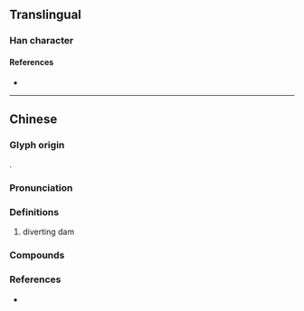 {{also|垱}}
{{character info}}
==Translingual==

===Han character===
{{Han char|rn=32|rad=土|as=13|sn=16|four=|canj=GFBW|ids=⿰土當}}

====References====
* {{Han ref|kx=0240.301|hdz=10491.090|uh=58CB|ud=22731}}

----

==Chinese==
{{zh-forms|s=垱}}

===Glyph origin===
{{Han compound|土|當|c1=s|c2=p|t1=earth|ls=psc}}.

===Pronunciation===
{{zh-pron
|m=dàng
|c=dong3,dong2
|cat=n
}}

===Definitions===
{{zh-hanzi}}

# {{lb|zh|dialect}} diverting dam {{gloss|in a river or paddy field, for the purpose of irrigation}}

===Compounds===
{{zh-der|八十壋|官壋|丁司壋|盤古壋|斑竹壋|觀音壋|黑馬壋|蘇家壋|圪壋店|大堰壋|楊壋|回龍壋|滑家壋}}

===References===
* {{R:yue:Jyutping Database}}